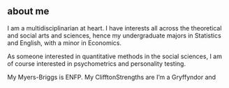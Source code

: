 ##  about me


I am a multidisciplinarian at heart. I have interests all across the theoretical and social arts and sciences, hence my undergraduate majors in Statistics and English, with a minor in Economics.


As someone interested in quantitative methods in the social sciences, I am of course interested in psychometrics and personality testing. 

My Myers-Briggs is ENFP.
My ClifftonStrengths are
I'm a Gryffyndor and 
<!--- insert twitter feed here? or on blog --->